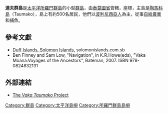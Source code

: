 '''達夫群島'''是[[太平洋|太平洋]][[所羅門群島|所羅門群島]]的小型[[群島|群島]]，由[[泰莫圖省|泰莫圖省]]管轄，座標{{Coord|9|31|48|S|167|4|48|W}}，主島是[[陶馬科島|陶馬科島]]（Taumako），島上有約500名居民，他們以[[波利尼西亞人|波利尼西亞人]]為主，從事[[自給農業|自給農業]]和捕魚。

==參考文獻==
* [https://web.archive.org/web/20080120072207/http://solomonislands.com.sb/duffislands.html Duff Islands, Solomon Islands], solomonislands.com.sb
* Ben Finney and Sam Low, "Navigation", in K.R.Howe(eds), "Vaka Moana:Voyages of the Ancestors", Bateman, 2007.  ISBN 978-0824832131

==外部連結==
*[http://www.vaka.org  The ''Vaka Taumako'' Project]

{{coord|9.530|S|167.080|W|display=title|source:dewiki}}

{{Authority control}}
[[Category:群島|Category:群島]]
[[Category:太平洋島嶼|Category:太平洋島嶼]]
[[Category:所羅門群島島嶼|Category:所羅門群島島嶼]]

{{Solomons-stub}}